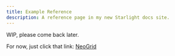 ```yaml
---
title: Example Reference
description: A reference page in my new Starlight docs site.
---
```


WIP, please come back later.

For now, just click that link: [NeoGrid](https://makerworld.com/en/models/1501061-neogrid-2-0-drawer-management-system)
